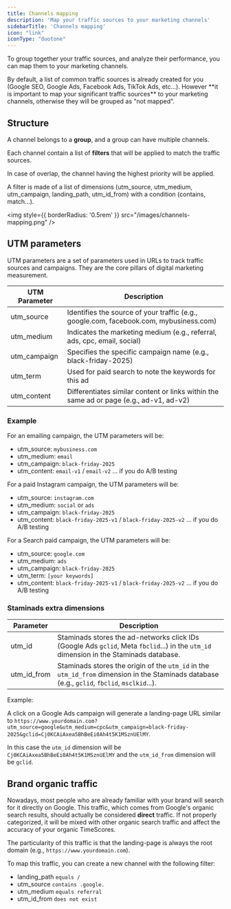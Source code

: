 ```yaml
---
title: Channels mapping
description: 'Map your traffic sources to your marketing channels'
sidebarTitle: 'Channels mapping'
icon: "link"
iconType: "duotone"
---
```


To group together your traffic sources, and analyze their performance, you can map them to your marketing channels.

<Note>
  By default, a list of common traffic sources is already created for you (Google SEO, Google Ads, Facebook Ads, TikTok Ads, etc...). However **it is important to map your significant traffic sources** to your marketing channels, otherwise they will be grouped as "not mapped".
</Note>

## Structure

A channel belongs to a **group**, and a group can have multiple channels.

Each channel contain a list of **filters** that will be applied to match the traffic sources.

In case of overlap, the channel having the highest priority will be applied.

A filter is made of a list of dimensions (utm_source, utm_medium, utm_campaign, landing_path, utm_id_from) with a condition (contains, match...).

<img
  style={{ borderRadius: '0.5rem' }}
  src="/images/channels-mapping.png"
/>

## UTM parameters

UTM parameters are a set of parameters used in URLs to track traffic sources and campaigns. They are the core pillars of digital marketing measurement.

| UTM Parameter | Description |
|--------------|-------------|
| utm_source | Identifies the source of your traffic (e.g., google.com, facebook.com, mybusiness.com) |
| utm_medium | Indicates the marketing medium (e.g., referral, ads, cpc, email, social) |
| utm_campaign | Specifies the specific campaign name (e.g., black-friday-2025) |
| utm_term | Used for paid search to note the keywords for this ad |
| utm_content | Differentiates similar content or links within the same ad or page (e.g., ad-v1, ad-v2) |

### Example

For an emailing campaign, the UTM parameters will be:

- utm_source: `mybusiness.com`
- utm_medium: `email`
- utm_campaign: `black-friday-2025`
- utm_content: `email-v1` / `email-v2` ... if you do A/B testing

For a paid Instagram campaign, the UTM parameters will be:

- utm_source: `instagram.com`
- utm_medium: `social` or `ads`
- utm_campaign: `black-friday-2025`
- utm_content: `black-friday-2025-v1` / `black-friday-2025-v2` ... if you do A/B testing

For a Search paid campaign, the UTM parameters will be:

- utm_source: `google.com`
- utm_medium: `ads`
- utm_campaign: `black-friday-2025`
- utm_term: `[your keywords]`
- utm_content: `black-friday-2025-v1` / `black-friday-2025-v2` ... if you do A/B testing

### Staminads extra dimensions
| Parameter | Description |
|--------------|-------------|
| utm_id | Staminads stores the ad-networks click IDs (Google Ads `gclid`, Meta `fbclid`...) in the `utm_id` dimension in the Staminads database. |
| utm_id_from | Staminads stores the origin of the `utm_id` in the `utm_id_from` dimension in the Staminads database (e.g., `gclid`, `fbclid`, `msclkid`...). |

Example: 

A click on a Google Ads campaign will generate a landing-page URL similar to `https://www.yourdomain.com?utm_source=google&utm_medium=cpc&utm_campaign=black-friday-2025&gclid=Cj0KCAiAxea5BhBeEi0Ah4t5K1MSznUElMY`.

In this case the `utm_id` dimension will be `Cj0KCAiAxea5BhBeEi0Ah4t5K1MSznUElMY` and the `utm_id_from` dimension will be `gclid`.

## Brand organic traffic

Nowadays, most people who are already familiar with your brand will search for it directly on Google. This traffic, which comes from Google's organic search results, should actually be considered **direct** traffic. If not properly categorized, it will be mixed with other organic search traffic and affect the accuracy of your organic TimeScores.

The particularity of this traffic is that the landing-page is always the root domain (e.g., `https://www.yourdomain.com`).

To map this traffic, you can create a new channel with the following filter:

- landing_path `equals /`
- utm_source `contains .google.`
- utm_medium `equals referral`
- utm_id_from `does not exist`

